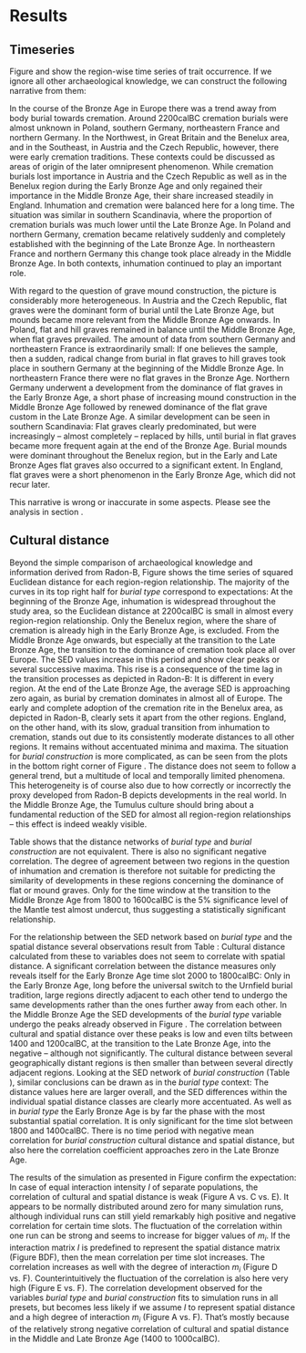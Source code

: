 # Results {#results}

## Timeseries {#time-series-results}

Figure \ref{development_burial_type} and \ref{development_burial_construction} show the region-wise time series of trait occurrence. If we ignore all other archaeological knowledge, we can construct the following narrative from them: \newline

In the course of the Bronze Age in Europe there was a trend away from body burial towards cremation. Around 2200calBC cremation burials were almost unknown in Poland, southern Germany, northeastern France and northern Germany. In the Northwest, in Great Britain and the Benelux area, and in the Southeast, in Austria and the Czech Republic, however, there were early cremation traditions. These contexts could be discussed as areas of origin of the later omnipresent phenomenon. While cremation burials lost importance in Austria and the Czech Republic as well as in the Benelux region during the Early Bronze Age and only regained their importance in the Middle Bronze Age, their share increased steadily in England. Inhumation and cremation were balanced here for a long time. The situation was similar in southern Scandinavia, where the proportion of cremation burials was much lower until the Late Bronze Age. In Poland and northern Germany, cremation became relatively suddenly and completely established with the beginning of the Late Bronze Age. In northeastern France and northern Germany this change took place already in the Middle Bronze Age. In both contexts, inhumation continued to play an important role.

With regard to the question of grave mound construction, the picture is considerably more heterogeneous. In Austria and the Czech Republic, flat graves were the dominant form of burial until the Late Bronze Age, but mounds became more relevant from the Middle Bronze Age onwards. In Poland, flat and hill graves remained in balance until the Middle Bronze Age, when flat graves prevailed. The amount of data from southern Germany and northeastern France is extraordinarily small: If one believes the sample, then a sudden, radical change from burial in flat graves to hill graves took place in southern Germany at the beginning of the Middle Bronze Age. In northeastern France there were no flat graves in the Bronze Age. Northern Germany underwent a development from the dominance of flat graves in the Early Bronze Age, a short phase of increasing mound construction in the Middle Bronze Age followed by renewed dominance of the flat grave custom in the Late Bronze Age. A similar development can be seen in southern Scandinavia: Flat graves clearly predominated, but were increasingly -- almost completely -- replaced by hills, until burial in flat graves became more frequent again at the end of the Bronze Age. Burial mounds were dominant throughout the Benelux region, but in the Early and Late Bronze Ages flat graves also occurred to a significant extent. In England, flat graves were a short phenomenon in the Early Bronze Age, which did not recur later. \newline

This narrative is wrong or inaccurate in some aspects. Please see the analysis in section \ref{time-series-discussion}.

## Cultural distance

Beyond the simple comparison of archaeological knowledge and information derived from Radon-B, Figure \ref{sed_region_matrix} shows the time series of squared Euclidean distance for each region-region relationship. The majority of the curves in its top right half for *burial type* correspond to expectations: At the beginning of the Bronze Age, inhumation is widespread throughout the study area, so the Euclidean distance at 2200calBC is small in almost every region-region relationship. Only the Benelux region, where the share of cremation is already high in the Early Bronze Age, is excluded. From the Middle Bronze Age onwards, but especially at the transition to the Late Bronze Age, the transition to the dominance of cremation took place all over Europe. The SED values increase in this period and show clear peaks or several successive maxima. This rise is a consequence of the time lag in the transition processes as depicted in Radon-B: It is different in every region. At the end of the Late Bronze Age, the average SED is approaching zero again, as burial by cremation dominates in almost all of Europe. The early and complete adoption of the cremation rite in the Benelux area, as depicted in Radon-B, clearly sets it apart from the other regions. England, on the other hand, with its slow, gradual transition from inhumation to cremation, stands out due to its consistently moderate distances to all other regions. It remains without accentuated minima and maxima. The situation for *burial construction* is more complicated, as can be seen from the plots in the bottom right corner of Figure \ref{sed_region_matrix}. The distance does not seem to follow a general trend, but a multitude of local and temporally limited phenomena. This heterogeneity is of course also due to how correctly or incorrectly the proxy developed from Radon-B depicts developments in the real world. In the Middle Bronze Age, the Tumulus culture should bring about a fundamental reduction of the SED for almost all region-region relationships -- this effect is indeed weakly visible. 

Table \ref{tab:distanceandcorrelationtable*} shows that the distance networks of *burial type* and *burial construction* are not equivalent. There is also no significant negative correlation. The degree of agreement between two regions in the question of inhumation and cremation is therefore not suitable for predicting the similarity of developments in these regions concerning the dominance of flat or mound graves. Only for the time window at the transition to the Middle Bronze Age from 1800 to 1600calBC is the 5% significance level of the Mantle test almost undercut, thus suggesting a statistically significant relationship. 

For the relationship between the SED network based on *burial type* and the spatial distance several observations result from Table \ref{tab:distanceandcorrelationtable*}: Cultural distance calculated from these to variables does not seem to correlate with spatial distance. A significant correlation between the distance measures only reveals itself for the Early Bronze Age time slot 2000 to 1800calBC: Only in the Early Bronze Age, long before the universal switch to the Urnfield burial tradition, large regions directly adjacent to each other tend to undergo the same developments rather than the ones further away from each other. In the Middle Bronze Age the SED developments of the *burial type* variable undergo the peaks already observed in Figure \ref{sed_region_matrix}. The correlation between cultural and spatial distance over these peaks is low and even tilts between 1400 and 1200calBC, at the transition to the Late Bronze Age, into the negative -- although not significantly. The cultural distance between several geographically distant regions is then smaller than between several directly adjacent regions. Looking at the SED network of *burial construction* (Table \ref{tab:distanceandcorrelationtable*}), similar conclusions can be drawn as in the *burial type* context: The distance values here are larger overall, and the SED differences within the individual spatial distance classes are clearly more accentuated. As well as in *burial type* the Early Bronze Age is by far the phase with the most substantial spatial correlation. It is only significant for the time slot between 1800 and 1400calBC. There is no time period with negative mean correlation for *burial construction* cultural distance and spatial distance, but also here the correlation coefficient approaches zero in the Late Bronze Age. 

The results of the simulation as presented in Figure \ref{simulation} confirm the expectation: In case of equal interaction intensity $I$ of separate populations, the correlation of cultural and spatial distance is weak (Figure \ref{simulation} A vs. C vs. E). It appears to be normally distributed around zero for many simulation runs, although individual runs can still yield remarkably high positive and negative correlation for certain time slots. The fluctuation of the correlation within one run can be strong and seems to increase for bigger values of $m_i$. If the interaction matrix $I$ is predefined to represent the spatial distance matrix (Figure \ref{simulation} BDF), then the mean correlation per time slot increases. The correlation increases as well with the degree of interaction $m_i$ (Figure \ref{simulation} D vs. F). Counterintuitively the fluctuation of the correlation is also here very high (Figure \ref{simulation} E vs. F). The correlation development observed for the variables *burial type* and *burial construction* fits to simulation runs in all presets, but becomes less likely if we assume $I$ to represent spatial distance and a high degree of interaction $m_i$ (Figure \ref{simulation} A vs. F). That's mostly because of the relatively strong negative correlation of cultural and spatial distance in the Middle and Late Bronze Age (1400 to 1000calBC). 
